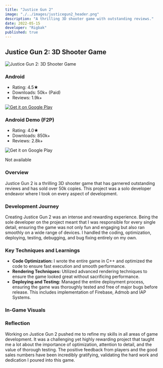 ```yaml
---
title: "Justice Gun 2"
image: "./../images/justicegun2_header.png"
description: "A thrilling 3D shooter game with outstanding reviews."
date: 2022-05-15
developer: "Rigbak"
published: true
---
```


## Justice Gun 2: 3D Shooter Game

<div style={{ textAlign: 'center', margin: '20px 0' }}>
  <img src="./../images/justicegun2_header_badge.png" alt="Justice Gun 2: 3D Shooter Game" style={{ display: 'block', margin: '0 auto' }} width={1920} height={1080} />
</div>

<div style={{ display: 'flex', justifyContent: 'center', alignItems: 'flex-start', marginTop: '20px' }}>
  <div style={{ width: '250px', textAlign: 'left', marginRight: '40px', minHeight: '200px' }}>
    <h3 style={{ textAlign: 'left' }}>Android</h3>
    <ul>
      <li>Rating: 4.5★</li>
      <li>Downloads: 50k+ (Paid)</li>
      <li>Reviews: 1.9k+</li>
    </ul>
    <div style={{ textAlign: 'center', marginTop: '10px' }}>
      <a href='https://play.google.com/store/apps/details?id=com.rigbak.adnam2&hl=en&gl=US' target="_blank" rel="noopener noreferrer" style={{ display: 'inline-block' }}>
        <img alt='Get it on Google Play' src="./../images/googleplay-download-badge.png" style={{ width: '250px', height: 'auto', maxHeight: '120px', marginTop: '10px' }}/>
      </a>
    </div>
  </div>
    <div style={{ width: '250px', textAlign: 'left', marginRight: '40px', minHeight: '200px' }}>
    <h3 style={{ textAlign: 'left' }}>Android Demo (F2P)</h3>
    <ul>
      <li>Rating: 4.0★</li>
      <li>Downloads: 850k+</li>
      <li>Reviews: 2.8k+</li>
    </ul>
    <div style={{ textAlign: 'center', marginTop: '10px' }}>
      <a style={{ display: 'inline-block', pointerEvents: 'none'}}>
        <img alt='Get it on Google Play' src="./../images/googleplay-download-badge.png" style={{ width: '250px', height: 'auto', maxHeight: '120px', marginTop: '10px', filter: 'grayscale(100%)' }}/>
      </a>
    <p style={{ color: 'gray', fontSize: '12px', marginTop: '-50px' }}>Not available</p>
    </div>
  </div>
</div>

### Overview

Justice Gun 2 is a thrilling 3D shooter game that has garnered outstanding reviews and has sold over 50k copies. This project was a solo developer endeavor where I took on every aspect of development.

### Development Journey

Creating Justice Gun 2 was an intense and rewarding experience. Being the sole developer on the project meant that I was responsible for every single detail, ensuring the game was not only fun and engaging but also ran smoothly on a wide range of devices. I handled the coding, optimization, deploying, testing, debugging, and bug fixing entirely on my own.

### Key Techniques and Learnings

- **Code Optimization:** I wrote the entire game in C++ and optimized the code to ensure fast execution and smooth performance.
- **Rendering Techniques:** Utilized advanced rendering techniques to ensure the game looked great without sacrificing performance.
- **Deploying and Testing:** Managed the entire deployment process, ensuring the game was thoroughly tested and free of major bugs before release. This includes implementation of Firebase, Admob and IAP Systems.

### In-Game Visuals

<div class="mt-10">
  <VideoLoop src="../images/justicegun2_video1.mp4" className="w-full h-auto rounded-none shadow-lg" />
</div>

<ZoomableImage
  src="../images/justicegun2_screenshot1.png"
/>
<ZoomableImage
  src="../images/justicegun2_screenshot2.png"
/>
<ZoomableImage
  src="../images/justicegun2_screenshot3.png"
/>

### Reflection

Working on Justice Gun 2 pushed me to refine my skills in all areas of game development. It was a challenging yet highly rewarding project that taught me a lot about the importance of optimization, attention to detail, and the value of thorough testing. The positive feedback from players and the good sales numbers have been incredibly gratifying, validating the hard work and dedication I poured into this game.